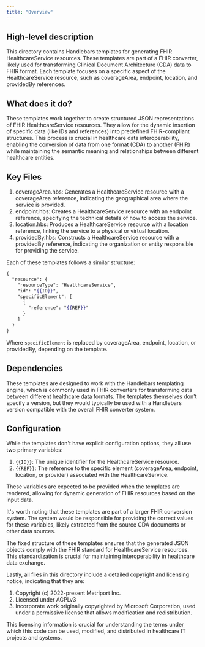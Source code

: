 ```yaml
---
title: "Overview"
---
```


## High-level description
This directory contains Handlebars templates for generating FHIR HealthcareService resources. These templates are part of a FHIR converter, likely used for transforming Clinical Document Architecture (CDA) data to FHIR format. Each template focuses on a specific aspect of the HealthcareService resource, such as coverageArea, endpoint, location, and providedBy references.

## What does it do?
These templates work together to create structured JSON representations of FHIR HealthcareService resources. They allow for the dynamic insertion of specific data (like IDs and references) into predefined FHIR-compliant structures. This process is crucial in healthcare data interoperability, enabling the conversion of data from one format (CDA) to another (FHIR) while maintaining the semantic meaning and relationships between different healthcare entities.

## Key Files
1. coverageArea.hbs: Generates a HealthcareService resource with a coverageArea reference, indicating the geographical area where the service is provided.
2. endpoint.hbs: Creates a HealthcareService resource with an endpoint reference, specifying the technical details of how to access the service.
3. location.hbs: Produces a HealthcareService resource with a location reference, linking the service to a physical or virtual location.
4. providedBy.hbs: Constructs a HealthcareService resource with a providedBy reference, indicating the organization or entity responsible for providing the service.

Each of these templates follows a similar structure:

```handlebars
{
  "resource": {
    "resourceType": "HealthcareService",
    "id": "{{ID}}",
    "specificElement": [
      {
        "reference": "{{REF}}"
      }
    ]
  }
}
```

Where `specificElement` is replaced by coverageArea, endpoint, location, or providedBy, depending on the template.

## Dependencies
These templates are designed to work with the Handlebars templating engine, which is commonly used in FHIR converters for transforming data between different healthcare data formats. The templates themselves don't specify a version, but they would typically be used with a Handlebars version compatible with the overall FHIR converter system.

## Configuration
While the templates don't have explicit configuration options, they all use two primary variables:

1. `{{ID}}`: The unique identifier for the HealthcareService resource.
2. `{{REF}}`: The reference to the specific element (coverageArea, endpoint, location, or provider) associated with the HealthcareService.

These variables are expected to be provided when the templates are rendered, allowing for dynamic generation of FHIR resources based on the input data.

It's worth noting that these templates are part of a larger FHIR conversion system. The system would be responsible for providing the correct values for these variables, likely extracted from the source CDA documents or other data sources.

The fixed structure of these templates ensures that the generated JSON objects comply with the FHIR standard for HealthcareService resources. This standardization is crucial for maintaining interoperability in healthcare data exchange.

Lastly, all files in this directory include a detailed copyright and licensing notice, indicating that they are:
1. Copyright (c) 2022-present Metriport Inc.
2. Licensed under AGPLv3
3. Incorporate work originally copyrighted by Microsoft Corporation, used under a permissive license that allows modification and redistribution.

This licensing information is crucial for understanding the terms under which this code can be used, modified, and distributed in healthcare IT projects and systems.
